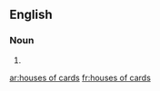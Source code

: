 ==English==

===Noun===
{{head|en|plural}}

# {{plural of|house of cards|lang=en}}

[[ar:houses of cards]]
[[fr:houses of cards]]